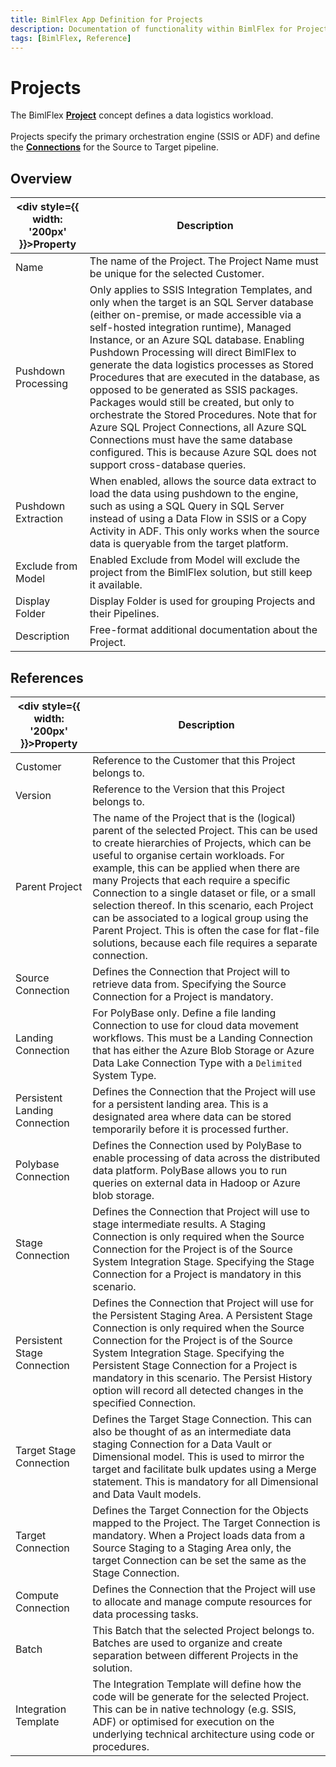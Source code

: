 ```yaml
---
title: BimlFlex App Definition for Projects
description: Documentation of functionality within BimlFlex for Projects
tags: [BimlFlex, Reference]
---
```


# Projects

The BimlFlex [**Project**](../../metadata-editors/project-editor) concept defines a data logistics workload.<br/><br/>Projects specify the primary orchestration engine (SSIS or ADF) and define the [**Connections**](../../metadata-editors/connection-editor) for the Source to Target pipeline.

## Overview
  
| <div style={{ width: '200px' }}>Property</div> | Description |
| --------- | ----------- |
|Name | The name of the Project. The Project Name must be unique for the selected Customer.|
|Pushdown Processing | Only applies to SSIS Integration Templates, and only when the target is an SQL Server database (either on-premise, or made accessible via a self-hosted integration runtime), Managed Instance, or an Azure SQL database. Enabling Pushdown Processing will direct BimlFlex to generate the data logistics processes as Stored Procedures that are executed in the database, as opposed to be generated as SSIS packages. Packages would still be created, but only to orchestrate the Stored Procedures. Note that for Azure SQL Project Connections, all Azure SQL Connections must have the same database configured. This is because Azure SQL does not support cross-database queries.|
|Pushdown Extraction | When enabled, allows the source data extract to load the data using pushdown to the engine, such as using a SQL Query in SQL Server instead of using a Data Flow in SSIS or a Copy Activity in ADF. This only works when the source data is queryable from the target platform.|
|Exclude from Model | Enabled Exclude from Model will exclude the project from the BimlFlex solution, but still keep it available.|
|Display Folder | Display Folder is used for grouping Projects and their Pipelines.|
|Description | Free-format additional documentation about the Project.|

## References
  
| <div style={{ width: '200px' }}>Property</div> | Description |
| --------- | ----------- |
|Customer | Reference to the Customer that this Project belongs to.|
|Version | Reference to the Version that this Project belongs to.|
|Parent Project | The name of the Project that is the (logical) parent of the selected Project. This can be used to create hierarchies of Projects, which can be useful to organise certain workloads. For example, this can be applied when there are many Projects that each require a specific Connection to a single dataset or file, or a small selection thereof. In this scenario, each Project can be associated to a logical group using the Parent Project. This is often the case for flat-file solutions, because each file requires a separate connection.|
|Source Connection | Defines the Connection that Project will to retrieve data from. Specifying the Source Connection for a Project is mandatory.|
|Landing Connection | For PolyBase only. Define a file landing Connection to use for cloud data movement workflows. This must be a Landing Connection that has either the Azure Blob Storage or Azure Data Lake Connection Type with a `Delimited` System Type.|
|Persistent Landing Connection | Defines the Connection that the Project will use for a persistent landing area. This is a designated area where data can be stored temporarily before it is processed further.|
|Polybase Connection | Defines the Connection used by PolyBase to enable processing of data across the distributed data platform. PolyBase allows you to run queries on external data in Hadoop or Azure blob storage.|
|Stage Connection | Defines the Connection that Project will use to stage intermediate results. A Staging Connection is only required when the Source Connection for the Project is of the Source System Integration Stage. Specifying the Stage Connection for a Project is mandatory in this scenario.|
|Persistent Stage Connection | Defines the Connection that Project will use for the Persistent Staging Area. A Persistent Stage Connection is only required when the Source Connection for the Project is of the Source System Integration Stage. Specifying the Persistent Stage Connection for a Project is mandatory in this scenario. The Persist History option will record all detected changes in the specified Connection.|
|Target Stage Connection | Defines the Target Stage Connection. This can also be thought of as an intermediate data staging Connection for a Data Vault or Dimensional model. This is used to mirror the target and facilitate bulk updates using a Merge statement. This is mandatory for all Dimensional and Data Vault models.|
|Target Connection | Defines the Target Connection for the Objects mapped to the Project. The Target Connection is mandatory. When a Project loads data from a Source Staging to a Staging Area only, the target Connection can be set the same as the Stage Connection.|
|Compute Connection | Defines the Connection that the Project will use to allocate and manage compute resources for data processing tasks.|
|Batch | This Batch that the selected Project belongs to. Batches are used to organize and create separation between different Projects in the solution.|
|Integration Template | The Integration Template will define how the code will be generate for the selected Project. This can be in native technology (e.g. SSIS, ADF) or optimised for execution on the underlying technical architecture using code or procedures.|


